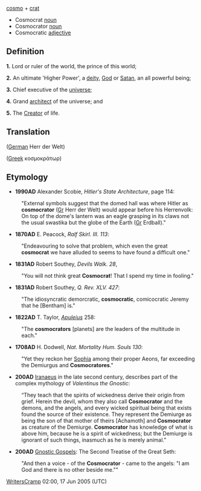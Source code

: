 [[cosmo]] + [[crat]]

*Cosmocrat [[noun]]
*Cosmocrator [[noun]]
*Cosmocratic [[adjective]]

==Definition==

'''1.''' Lord or ruler of the world, the prince of this world;

'''2.''' An ultimate 'Higher Power', a [[deity]], [[God]] or [[Satan]], an all powerful being;

'''3.''' Chief executive of the [[universe]];

'''4.''' Grand [[architect]] of the universe; and

'''5.''' The [[Creator]] of life.

==Translation==
([[German]] Herr der Welt)

([[Greek]] κοσμοκράτωρ)

==Etymology==

*'''1990AD''' Alexander Scobie, ''Hitler's State Architecture'', page 114:

:"External symbols suggest that the domed hall was where Hitler as '''cosmocrator''' ([[German|Gr]] Herr der Welt) would appear before his Herrenvolk: On top of the dome's lantern was an eagle grasping in its claws not the usual swastika but the globe of the Earth ([[German|Gr]] Erdball)."

*'''1870AD''' E. Peacock, ''Ralf Skirl. III. 113'':
:"Endeavouring to solve that problem, which even the great '''cosmocrat''' we have alluded to seems to have found a difficult one."

*'''1831AD'''  Robert Southey, ''Devils Walk. 28'', 
:"You will not think great '''Cosmocrat'''!  That I spend my time in fooling."

*'''1831AD''' Robert Southey, ''Q. Rev. XLV. 427'':
:"The idiosyncratic demorcratic, '''cosmocratic''', comicocratic Jeremy that he [Bentham] is."

*'''1822AD''' T. Taylor, ''[http://en.wikipedia.org/wiki/Lucius_Apuleius Apuleius]'' 258:
:"The '''cosmocrators''' [planets] are the leaders of the multitude in each."

*'''1708AD''' H. Dodwell, ''Nat. Mortality Hum. Souls 130'':
:"Yet they reckon her [http://en.wikipedia.org/wiki/Sophia_%28gnosticism%29 Sophia] among their proper Aeons, far exceeding the Demiurgus and '''Cosmocratores'''."

*'''200AD''' [http://en.wikipedia.org/wiki/Iranaeus Iranaeus] in the late second century, describes part of the complex mythology of ''Valentinus the Gnostic'':

:“They teach that the spirits of wickedness derive their origin from grief. Herein the devil, whom they also call '''Cosmocrator''' and the demons, and the angels, and every wicked spiritual being that exists found the source of their existence. They represent the Demiurge as being the son of that mother of theirs [Achamoth] and '''Cosmocrator''' as creature of the Demiurge. '''Cosmocrator''' has knowledge of what is above him, because he is a spirit of wickedness; but the Demiurge is ignorant of such things, inasmuch as he is merely animal.”

*'''200AD''' [http://en.wikipedia.org/wiki/Gnosticism Gnostic Gospels]: The Second Treatise of the Great Seth:
:"And then a voice - of the '''Cosmocrator''' - came to the angels: "I am God and there is no other beside me.""


[[User:WritersCramp|WritersCramp]] 02:00, 17 Jun 2005 (UTC)